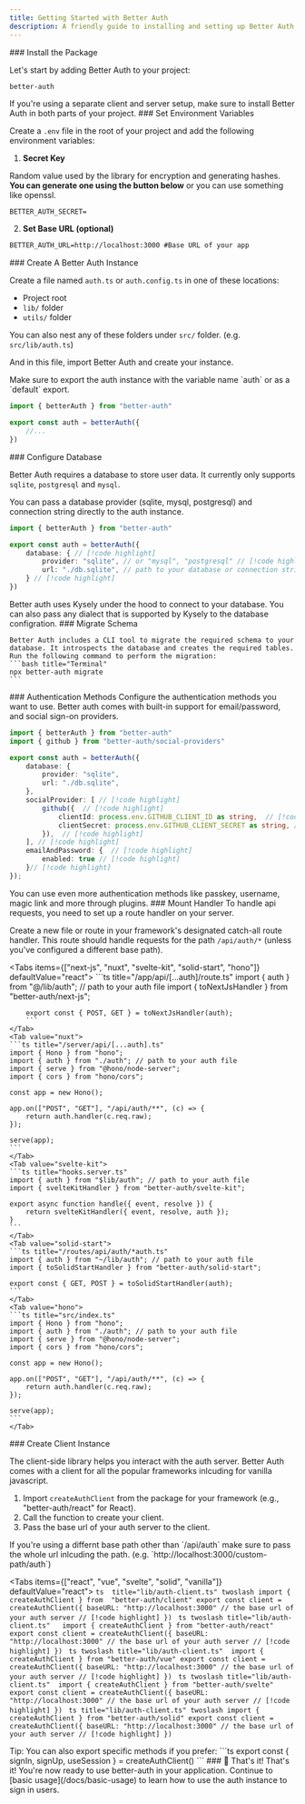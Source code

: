 ```yaml
---
title: Getting Started with Better Auth
description: A friendly guide to installing and setting up Better Auth
---
```


<Steps>

<Step>
### Install the Package

Let's start by adding Better Auth to your project:

```package-install 
better-auth
```

<Callout type="info">
If you're using a separate client and server setup, make sure to install Better Auth in both parts of your project.
</Callout>
</Step>

<Step>
### Set Environment Variables

Create a `.env` file in the root of your project and add the following environment variables:

1. **Secret Key**

Random value used by the library for encryption and generating hashes. **You can generate one using the button below**  or you can use something like openssl.
```txt title=".env"
BETTER_AUTH_SECRET=
```
<GenerateSecret/>

2. **Set Base URL (optional)**

```txt title=".env"
BETTER_AUTH_URL=http://localhost:3000 #Base URL of your app
```
</Step>

<Step>
### Create A Better Auth Instance

Create a file named `auth.ts` or `auth.config.ts` in one of these locations:
   - Project root
   - `lib/` folder
   - `utils/` folder

You can also nest any of these folders under `src/` folder. (e.g. `src/lib/auth.ts`)

And in this file, import Better Auth and create your instance.

<Callout type="warn">
Make sure to export the auth instance with the variable name `auth` or as a `default` export.
</Callout>

```ts title="auth.ts"
import { betterAuth } from "better-auth"

export const auth = betterAuth({
    //...
})
```
</Step>

<Step>
### Configure Database
        
Better Auth requires a database to store user data. It currently only supports `sqlite`, `postgresql` and `mysql`. 

You can pass a database provider (sqlite, mysql, postgresql) and connection string directly to the auth instance.
        
```ts twoslash title="auth.ts"
import { betterAuth } from "better-auth"

export const auth = betterAuth({
    database: { // [!code highlight]
        provider: "sqlite", // or "mysql", "postgresql" // [!code highlight]
        url: "./db.sqlite", // path to your database or connection string // [!code highlight]
    } // [!code highlight]
})
```

<Callout type="info">
Better auth uses <Link href="https://kysely.dev/">Kysely</Link> under the hood to connect to your database. You can also pass any dialect that is supported by Kysely to the database configration.
</Callout>

</Step>

<Step>
    ### Migrate Schema

    Better Auth includes a CLI tool to migrate the required schema to your database. It introspects the database and creates the required tables. Run the following command to perform the migration:
    ```bash title="Terminal"
    npx better-auth migrate
    ```
</Step>

<Step>
### Authentication Methods
Configure the authentication methods you want to use. Better auth comes with built-in support for email/password, and social sign-on providers.

```ts
import { betterAuth } from "better-auth"
import { github } from "better-auth/social-providers"

export const auth = betterAuth({
    database: {
        provider: "sqlite",
        url: "./db.sqlite",
    },
    socialProvider: [ // [!code highlight]
        github({  // [!code highlight]
            clientId: process.env.GITHUB_CLIENT_ID as string,  // [!code highlight]
            clientSecret: process.env.GITHUB_CLIENT_SECRET as string, // [!code highlight]
        }),  // [!code highlight]
    ], // [!code highlight]
    emailAndPassword: {  // [!code highlight]
        enabled: true // [!code highlight]
    }// [!code highlight]
}); 
```

<Callout type="info">
You can use even more authentication methods like passkey, username, magic link and more through plugins.
</Callout>
</Step>

<Step>
### Mount Handler
To handle api requests, you need to set up a route handler on your server. 
        
Create a new file or route in your framework's designated catch-all route handler. This route should handle requests for the path `/api/auth/*` (unless you've configured a different base path).

<Tabs items={["next-js", "nuxt", "svelte-kit", "solid-start", "hono"]} defaultValue="react">
    <Tab value="next-js">
        ```ts title="/app/api/[...auth]/route.ts"
        import { auth } from "@/lib/auth"; // path to your auth file
        import { toNextJsHandler } from "better-auth/next-js";

        export const { POST, GET } = toNextJsHandler(auth);
        ```
    </Tab>
    <Tab value="nuxt">
    ```ts title="/server/api/[...auth].ts"
    import { Hono } from "hono";
    import { auth } from "./auth"; // path to your auth file
    import { serve } from "@hono/node-server";
    import { cors } from "hono/cors";

    const app = new Hono();

    app.on(["POST", "GET"], "/api/auth/**", (c) => {
        return auth.handler(c.req.raw);
    });

    serve(app);
    ```
    </Tab>
    <Tab value="svelte-kit">
    ```ts title="hooks.server.ts"
    import { auth } from "$lib/auth"; // path to your auth file
    import { svelteKitHandler } from "better-auth/svelte-kit";

    export async function handle({ event, resolve }) {
        return svelteKitHandler({ event, resolve, auth });
    }
    ```
    </Tab>
    <Tab value="solid-start">
    ```ts title="/routes/api/auth/*auth.ts"
    import { auth } from "~/lib/auth"; // path to your auth file
    import { toSolidStartHandler } from "better-auth/solid-start";

    export const { GET, POST } = toSolidStartHandler(auth);
    ```
    </Tab>
    <Tab value="hono">
    ```ts title="src/index.ts"
    import { Hono } from "hono";
    import { auth } from "./auth"; // path to your auth file
    import { serve } from "@hono/node-server";
    import { cors } from "hono/cors";

    const app = new Hono();

    app.on(["POST", "GET"], "/api/auth/**", (c) => {
        return auth.handler(c.req.raw);
    });

    serve(app);
    ```
    </Tab>
</Tabs>
</Step>

<Step>
### Create Client Instance

The client-side library helps you interact with the auth server. Better Auth comes with a client for all the popular frameworks inlcuding for vanilla javascript.

1. Import `createAuthClient` from the package for your framework (e.g., "better-auth/react" for React).
2. Call the function to create your client.
3. Pass the base url of your auth server to the client.

<Callout type="info">
If you're using a differnt base path other than `/api/auth` make sure to pass the whole url inlcuding the path. (e.g. `http://localhost:3000/custom-path/auth`)
</Callout>

<Tabs items={["react", "vue", "svelte", "solid", 
  "vanilla"]} defaultValue="react">
    <Tab value="vanilla">
            ```ts  title="lib/auth-client.ts" twoslash
            import { createAuthClient } from  "better-auth/client"
            export const client = createAuthClient({
                baseURL: "http://localhost:3000" // the base url of your auth server // [!code highlight]
            })
            ```
    </Tab>
    <Tab value="react" title="lib/auth-client.ts">
            ```ts twoslash title="lib/auth-client.ts"  
            import { createAuthClient } from "better-auth/react"
            export const client = createAuthClient({
                baseURL: "http://localhost:3000" // the base url of your auth server // [!code highlight]
            })
            ```
    </Tab>
    <Tab value="vue" title="lib/auth-client.ts">
            ```ts twoslash title="lib/auth-client.ts" 
            import { createAuthClient } from "better-auth/vue"
            export const client = createAuthClient({
                baseURL: "http://localhost:3000" // the base url of your auth server // [!code highlight]
            })
            ```
    </Tab>
    <Tab value="svelte" title="lib/auth-client.ts"> 
            ```ts twoslash title="lib/auth-client.ts" 
            import { createAuthClient } from "better-auth/svelte"
            export const client = createAuthClient({
                baseURL: "http://localhost:3000" // the base url of your auth server // [!code highlight]
            })
            ```
    </Tab>
    <Tab value="solid" title="lib/auth-client.ts">
            ```ts title="lib/auth-client.ts" twoslash
            import { createAuthClient } from "better-auth/solid"
            export const client = createAuthClient({
                baseURL: "http://localhost:3000" // the base url of your auth server // [!code highlight]
            })
            ```
    </Tab>
</Tabs>

<Callout type="info">
Tip: You can also export specific methods if you prefer:
</Callout>
```ts
export const { signIn, signUp, useSession } = createAuthClient()
```
</Step>



<Step>
### 🎉 That's it!
That's it! You're now ready to use better-auth in your application. Continue to [basic usage](/docs/basic-usage) to learn how to use the auth instance to sign in users.
</Step>
</Steps>